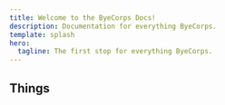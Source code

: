 ```yaml
---
title: Welcome to the ByeCorps Docs!
description: Documentation for everything ByeCorps.
template: splash
hero:
  tagline: The first stop for everything ByeCorps.
---
```



## Things

<CardGrid>
	<LinkCard
        title="ByeCorps ID"
        description="A single ID for everything ByeCorps and beyond."
        href="/id/"
    />
    <LinkCard
        title="parked.lol"
        description="Domain parking but fun"
        href="/parked/"
    />
</CardGrid>
